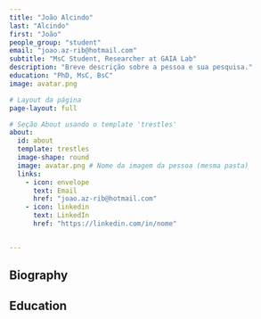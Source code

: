 ```yaml
---
title: "João Alcindo"
last: "Alcindo"
first: "João"
people_group: "student"
email: "joao.az-rib@hotmail.com"
subtitle: "MsC Student, Researcher at GAIA Lab"
description: "Breve descrição sobre a pessoa e sua pesquisa."
education: "PhD, MsC, BsC"
image: avatar.png

# Layout da página
page-layout: full

# Seção About usando o template 'trestles'
about:
  id: about
  template: trestles
  image-shape: round
  image: avatar.png # Nome da imagem da pessoa (mesma pasta)
  links:
    - icon: envelope
      text: Email
      href: "joao.az-rib@hotmail.com"
    - icon: linkedin
      text: LinkedIn
      href: "https://linkedin.com/in/nome"


---
```




## Biography



## Education